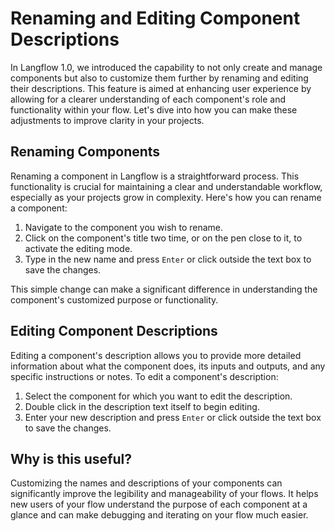# Renaming and Editing Component Descriptions

In Langflow 1.0, we introduced the capability to not only create and manage components but also to customize them further by renaming and editing their descriptions. This feature is aimed at enhancing user experience by allowing for a clearer understanding of each component's role and functionality within your flow. Let's dive into how you can make these adjustments to improve clarity in your projects.

## Renaming Components

Renaming a component in Langflow is a straightforward process. This functionality is crucial for maintaining a clear and understandable workflow, especially as your projects grow in complexity. Here's how you can rename a component:

1. Navigate to the component you wish to rename.
2. Click on the component's title two time, or on the pen close to it, to activate the editing mode.
3. Type in the new name and press `Enter` or click outside the text box to save the changes.

This simple change can make a significant difference in understanding the component's customized purpose or functionality.

## Editing Component Descriptions

Editing a component's description allows you to provide more detailed information about what the component does, its inputs and outputs, and any specific instructions or notes. To edit a component's description:

1. Select the component for which you want to edit the description.
2. Double click in the description text itself to begin editing.
3. Enter your new description and press `Enter` or click outside the text box to save the changes.

## Why is this useful?

Customizing the names and descriptions of your components can significantly improve the legibility and manageability of your flows. It helps new users of your flow understand the purpose of each component at a glance and can make debugging and iterating on your flow much easier.


